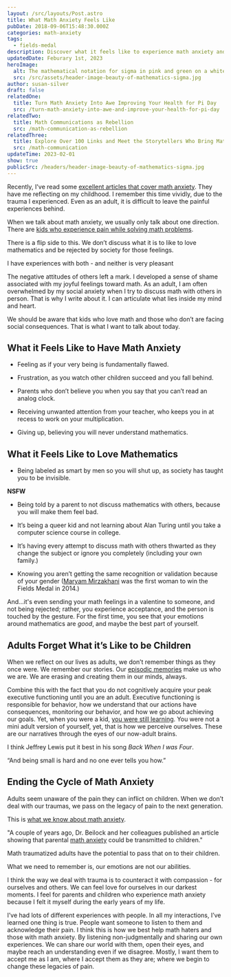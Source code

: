 ```yaml
---
layout: /src/layouts/Post.astro
title: What Math Anxiety Feels Like
pubDate: 2018-09-06T15:48:30.000Z
categories: math-anxiety
tags:
  - fields-medal
description: Discover what it feels like to experience math anxiety and the societal consequences it can have on both those who love math and those who struggle with it. This blog explores personal experiences with math anxiety.
updatedDate: Feburary 1st, 2023
heroImage:
  alt: The mathematical notation for sigma in pink and green on a white background
  src: /src/assets/header-image-beauty-of-mathematics-sigma.jpg
author: susan-silver
draft: false
relatedOne:
  title: Turn Math Anxiety Into Awe Improving Your Health for Pi Day
  src: /turn-math-anxiety-into-awe-and-improve-your-health-for-pi-day
relatedTwo:
  title: Math Communications as Rebellion
  src: /math-communication-as-rebellion
relatedThree:
  title: Explore Over 100 Links and Meet the Storytellers Who Bring Mathematics to Life
  src: /math-communication
updateTime: 2023-02-01
show: true
publicSrc: /headers/header-image-beauty-of-mathematics-sigma.jpg
---
```



Recently, I've read some [excellent articles that cover math anxiety](https://blogs.ams.org/blogonmathblogs/2018/08/14/on-math-anxiety/).
They have me reflecting on my childhood. I remember this time vividly, due to the trauma I experienced. Even as an adult, it is
difficult to leave the painful experiences behind.

When we talk about math anxiety, we usually only talk about one direction. There are
[kids who experience pain while solving math problems](https://medium.com/stanford-magazine/jo-boaler-transforming-math-education-ddc23ab45158).

There is a flip side to this. We don’t discuss what it is to like to love mathematics and be rejected by society for those feelings.

I have experiences with both - and neither is very pleasant

The negative attitudes of others left a mark. I developed a sense of shame associated with my joyful feelings toward math.
As an adult, I am often overwhelmed by my social anxiety when I try to discuss math with others in person. That is why I write about it.
I can articulate what lies inside my mind and heart.

We should be aware that kids who love math and those who don’t are facing social consequences. That is what I want to talk about today.

## <a name="WhatitFeelsLiketoHaveMathAnxiety"></a> What it Feels Like to Have Math Anxiety

- Feeling as if your very being is fundamentally flawed.

- Frustration, as you watch other children succeed and you fall behind.

- Parents who don’t believe you when you say that you can’t read an analog clock.

- Receiving unwanted attention from your teacher, who keeps you in at recess to work on your multiplication.

- Giving up, believing you will never understand mathematics.

## <a name="WhatitFeelsLiketoLoveMathematics"></a> What it Feels Like to Love Mathematics

- Being labeled as smart by men so you will shut up, as society has taught you to be invisible.

**NSFW**

<YouTube id="https://www.youtube.com/watch?v=HQMefVlBi9o" />

- Being told by a parent to not discuss mathematics with others, because you will make them feel bad.

- It’s being a queer kid and not learning about Alan Turing until you take a computer science course in college.

- It’s having every attempt to discuss math with others thwarted as they change the subject or ignore you completely
  (including your own family.)

- Knowing you aren’t getting the same recognition or validation because of your gender
  ([Maryam Mirzakhani](https://www.newyorker.com/tech/annals-of-technology/maryam-mirzakhanis-pioneering-mathematical-legacy) was the
  first woman to win the Fields Medal in 2014.)

And...it's even sending your math feelings in a valentine to someone, and not being rejected; rather, you experience acceptance,
and the person is touched by the gesture. For the first time, you see that your emotions around mathematics are _good_, and maybe the best part of yourself.

<YouTube id="https://www.youtube.com/watch?v=0EaAYi64Rpo" />

## <a name="AdultsForgetWhatitsLiketobeChildren"></a> Adults Forget What it’s Like to be Children

When we reflect on our lives as adults, we don’t remember things as they once were. We remember our stories.
Our [episodic memories](https://www.blakeporterneuro.com/inside-outs-take-on-the-brain-a-neuroscientists-perspective/)
make us who we are. We are erasing and creating them in our minds, always.

<YouTube id="https://www.youtube.com/watch?v=HVWbrNls-Kw" />

Combine this with the fact that you do not cognitively acquire your peak executive functioning until you are an adult.
Executive functioning is responsible for behavior, how we understand that our actions have consequences,
monitoring our behavior, and how we go about achieving our goals. Yet, when you were a kid,
[you were still learning](https://www.youtube.com/watch?v=8nz2dtv--ok). You were not a mini adult version of yourself, yet,
that is how we perceive ourselves. These are our narratives through the eyes of our now-adult brains.

I think Jeffrey Lewis put it best in his song _Back When I was Four_.

“And being small is hard and no one ever tells you how.”

<YouTube id="https://www.youtube.com/watch?v=WQR7DQ93jzs" />

## <a name="EndingtheCycleofMathAnxiety"></a> Ending the Cycle of Math Anxiety

Adults seem unaware of the pain they can inflict on children. When we don’t deal with our traumas, we pass on the legacy of pain to the next generation.

This is [what we know about math anxiety](https://www.nytimes.com/2017/04/24/well/family/fending-off-math-anxiety.html).

"A couple of years ago, Dr. Beilock and her colleagues published an article showing that parental
[math anxiety](https://beautyofmathematics.com/tag/math-anxiety/) could be transmitted to children."

Math traumatized adults have the potential to pass that on to their children.

What we need to remember is, our emotions are not our abilities.

I think the way we deal with trauma is to counteract it with compassion - for ourselves and others.
We can feel love for ourselves in our darkest moments. I feel for parents and children who experience math
anxiety because I felt it myself during the early years of my life.

I’ve had lots of different experiences with people. In all my interactions, I’ve learned one thing is true.
People want someone to listen to them and acknowledge their pain. I think this is how we best help math haters
and those with math anxiety. By listening non-judgmentally and sharing our own experiences. We can share our world with them,
open their eyes, and maybe reach an understanding even if we disagree. Mostly, I want them to accept me as I am, where I accept
them as they are; where we begin to change these legacies of pain.
